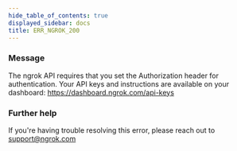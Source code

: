 ```yaml
---
hide_table_of_contents: true
displayed_sidebar: docs
title: ERR_NGROK_200
---
```


### Message

The ngrok API requires that you set the Authorization header for authentication. Your API keys and instructions are available on your dashboard: https://dashboard.ngrok.com/api-keys

<ErrorDetails />

### Further help

If you're having trouble resolving this error, please reach out to [support@ngrok.com](mailto:support@ngrok.com?subject=Help%20with%20ERR_NGROK_200)
